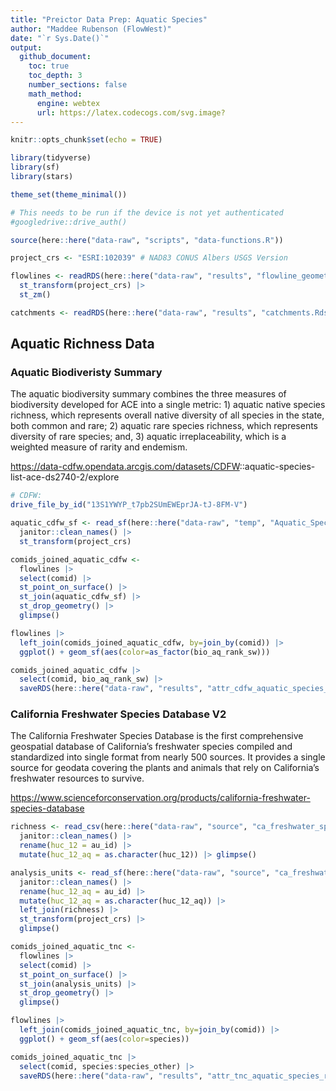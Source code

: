 ```yaml
---
title: "Preictor Data Prep: Aquatic Species"
author: "Maddee Rubenson (FlowWest)"
date: "`r Sys.Date()`"
output: 
  github_document:
    toc: true
    toc_depth: 3
    number_sections: false
    math_method:
      engine: webtex
      url: https://latex.codecogs.com/svg.image?
---
```


```r
knitr::opts_chunk$set(echo = TRUE)

library(tidyverse)
library(sf)
library(stars)

theme_set(theme_minimal())

# This needs to be run if the device is not yet authenticated
#googledrive::drive_auth()

source(here::here("data-raw", "scripts", "data-functions.R"))
```

```r
project_crs <- "ESRI:102039" # NAD83 CONUS Albers USGS Version

flowlines <- readRDS(here::here("data-raw", "results", "flowline_geometries.Rds")) |>
  st_transform(project_crs) |> 
  st_zm()

catchments <- readRDS(here::here("data-raw", "results", "catchments.Rds"))
```

## Aquatic Richness Data

### Aquatic Biodiveristy Summary

The aquatic biodiversity summary combines the three measures of biodiversity developed for ACE into a single metric: 1) aquatic native species richness, which represents overall native diversity of all species in the state, both common and rare; 2) aquatic rare species richness, which represents diversity of rare species; and, 3) aquatic irreplaceability, which is a weighted measure of rarity and endemism.

<https://data-cdfw.opendata.arcgis.com/datasets/CDFW>::aquatic-species-list-ace-ds2740-2/explore

```r

# CDFW:
drive_file_by_id("13S1YWYP_t7pb2SUmEWEprJA-tJ-8FM-V") 

aquatic_cdfw_sf <- read_sf(here::here("data-raw", "temp", "Aquatic_Species_List_-_ACE_[ds2740].geojson")) |> 
  janitor::clean_names() |> 
  st_transform(project_crs) 

comids_joined_aquatic_cdfw <-
  flowlines |>
  select(comid) |>
  st_point_on_surface() |>
  st_join(aquatic_cdfw_sf) |>
  st_drop_geometry() |>
  glimpse()

flowlines |> 
  left_join(comids_joined_aquatic_cdfw, by=join_by(comid)) |>
  ggplot() + geom_sf(aes(color=as_factor(bio_aq_rank_sw))) 

comids_joined_aquatic_cdfw |> 
  select(comid, bio_aq_rank_sw) |>
  saveRDS(here::here("data-raw", "results", "attr_cdfw_aquatic_species_rank.Rds"))
```

### California Freshwater Species Database V2

The California Freshwater Species Database is the first comprehensive geospatial database of California’s freshwater species compiled and standardized into single format from nearly 500 sources. It provides a single source for geodata covering the plants and animals that rely on California’s freshwater resources to survive.

<https://www.scienceforconservation.org/products/california-freshwater-species-database>

```r
richness <- read_csv(here::here("data-raw", "source", "ca_freshwater_species", "RichnessSummary.csv")) |> 
  janitor::clean_names() |> 
  rename(huc_12 = au_id) |> 
  mutate(huc_12_aq = as.character(huc_12)) |> glimpse()

analysis_units <- read_sf(here::here("data-raw", "source", "ca_freshwater_species", "AnalysisUnits.shp")) |> 
  janitor::clean_names() |> 
  rename(huc_12_aq = au_id) |> 
  mutate(huc_12_aq = as.character(huc_12_aq)) |> 
  left_join(richness) |> 
  st_transform(project_crs) |> 
  glimpse()

comids_joined_aquatic_tnc <-
  flowlines |>
  select(comid) |>
  st_point_on_surface() |>
  st_join(analysis_units) |>
  st_drop_geometry() |>
  glimpse()

flowlines |> 
  left_join(comids_joined_aquatic_tnc, by=join_by(comid)) |>
  ggplot() + geom_sf(aes(color=species)) 

comids_joined_aquatic_tnc |> 
  select(comid, species:species_other) |>
  saveRDS(here::here("data-raw", "results", "attr_tnc_aquatic_species_rank.Rds"))
```
